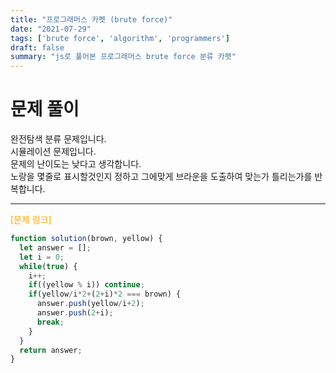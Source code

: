 ```yaml
---
title: "프로그래머스 카펫 (brute force)"
date: "2021-07-29"
tags: ['brute force', 'algorithm', 'programmers']
draft: false
summary: "js로 풀어본 프로그래머스 brute force 분류 카펫"
---
```


# 문제 풀이

완전탐색 분류 문제입니다.<br/>
시뮬레이션 문제입니다. <br/>
문제의 난이도는 낮다고 생각합니다.<br/>
노랑을 몇줄로 표시할것인지 정하고 그에맞게 브라운을 도출하여 맞는가 틀리는가를 반복합니다. <br/>

---
<a href="https://programmers.co.kr/learn/courses/30/lessons/42842"
style="color: orange;text-decoration: none;">
[문제 링크]
</a>

```javascript
function solution(brown, yellow) {
  let answer = [];
  let i = 0;
  while(true) {
    i++;
    if((yellow % i)) continue;
    if(yellow/i*2+(2+i)*2 === brown) {
      answer.push(yellow/i+2);
      answer.push(2+i);
      break;
    }
  }
  return answer;
}
```

